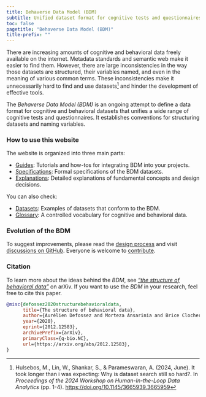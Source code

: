 ```yaml
---
title: Behaverse Data Model (BDM)
subtitle: Unified dataset format for cognitive tests and questionnaires
toc: false
pagetitle: "Behaverse Data Model (BDM)"
title-prefix: ""
---
```


There are increasing amounts of cognitive and behavioral data freely available on the internet. Metadata standards and semantic web make it easier to find them. However, there are large inconsistencies in the way those datasets are structured, their variables named, and even in the meaning of various common terms. These inconsistencies make it unnecessarily hard to find and use datasets[^1] and hinder the development of effective tools.

[^1]: Hulsebos, M., Lin, W., Shankar, S., & Parameswaran, A. (2024, June). It took longer than i was expecting: Why is dataset search still so hard?. In *Proceedings of the 2024 Workshop on Human-In-the-Loop Data Analytics* (pp. 1-4). <https://doi.org/10.1145/3665939.3665959>

The *Behaverse Data Model (BDM)* is an ongoing attempt to define a data format for cognitive and behavioral datasets that unifies a wide range of cognitive tests and questionnaires. It establishes conventions for structuring datasets and naming variables.

### How to use this website

The website is organized into three main parts:

- [Guides](/guides/index.qmd): Tutorials and how-tos for integrating BDM into your projects.
- [Specifications](/spec/index.qmd): Formal specifications of the BDM datasets.
- [Explanations](/explanations/index.qmd): Detailed explanations of fundamental concepts and design decisions.

You can also check:

- [Datasets](/datasets/index.qmd): Examples of datasets that conform to the BDM.
- [Glossary](/glossary/index.qmd): A controlled vocabulary for cognitive and behavioral data.

### Evolution of the BDM

To suggest improvements, please read the [design process](explanations/2-design-process.qmd) and visit [discussions on GitHub](https://github.com/orgs/behaverse/discussions). Everyone is welcome to [contribute](contribute.qmd).

### Citation

To learn more about the ideas behind the *BDM*, see [*"the structure of behavioral data"*](https://arxiv.org/abs/2012.12583) on arXiv. If you want to use the *BDM* in your research, feel free to cite this paper.

```bibtex
@misc{defossez2020structurebehavioraldata,
      title={The structure of behavioral data}, 
      author={Aurélien Defossez and Morteza Ansarinia and Brice Clocher and Emmanuel Schmück and Paul Schrater and Pedro Cardoso-Leite},
      year={2020},
      eprint={2012.12583},
      archivePrefix={arXiv},
      primaryClass={q-bio.NC},
      url={https://arxiv.org/abs/2012.12583}, 
}
```

